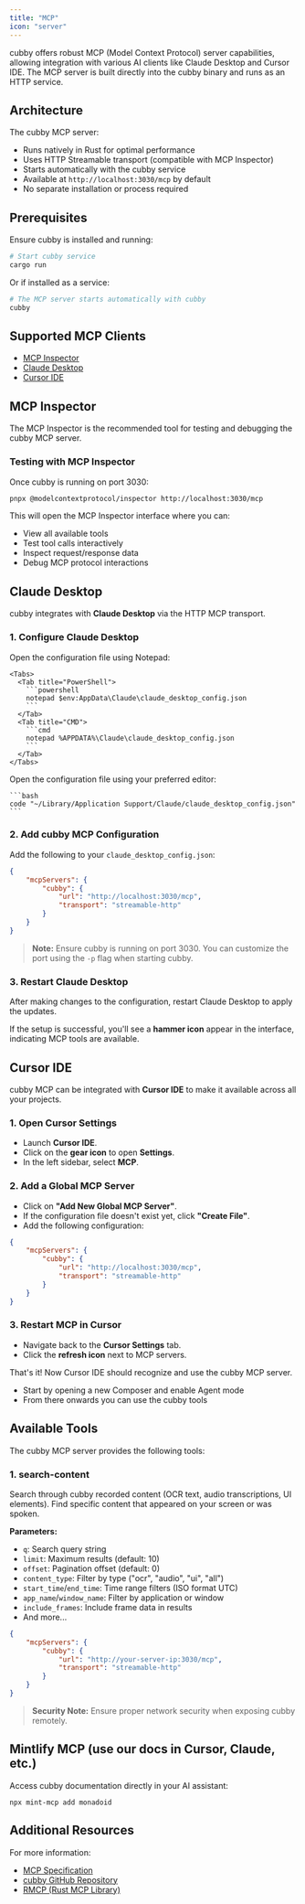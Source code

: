 ```yaml
---
title: "MCP"
icon: "server"
---
```


cubby offers robust MCP (Model Context Protocol) server capabilities, allowing integration with various AI clients like Claude Desktop and Cursor IDE. The MCP server is built directly into the cubby binary and runs as an HTTP service.

## Architecture

The cubby MCP server:
- Runs natively in Rust for optimal performance
- Uses HTTP Streamable transport (compatible with MCP Inspector)
- Starts automatically with the cubby service
- Available at `http://localhost:3030/mcp` by default
- No separate installation or process required

## Prerequisites

Ensure cubby is installed and running:

```bash
# Start cubby service
cargo run
```

Or if installed as a service:

```bash
# The MCP server starts automatically with cubby
cubby
```

## Supported MCP Clients

- [MCP Inspector](#mcp-inspector)
- [Claude Desktop](#claude-desktop)
- [Cursor IDE](#cursor-ide)

## MCP Inspector

The MCP Inspector is the recommended tool for testing and debugging the cubby MCP server.

### Testing with MCP Inspector

Once cubby is running on port 3030:

```bash
pnpx @modelcontextprotocol/inspector http://localhost:3030/mcp
```

This will open the MCP Inspector interface where you can:
- View all available tools
- Test tool calls interactively
- Inspect request/response data
- Debug MCP protocol interactions

## Claude Desktop

cubby integrates with **Claude Desktop** via the HTTP MCP transport.

### 1. Configure Claude Desktop

<Tabs>
  <Tab title="Windows">
    Open the configuration file using Notepad:

    <Tabs>
      <Tab title="PowerShell">
        ```powershell
        notepad $env:AppData\Claude\claude_desktop_config.json  
        ```
      </Tab>
      <Tab title="CMD">
        ```cmd
        notepad %APPDATA%\Claude\claude_desktop_config.json  
        ```
      </Tab>
    </Tabs>
  </Tab>
  <Tab title="macOS">
    Open the configuration file using your preferred editor:

    ```bash
    code "~/Library/Application Support/Claude/claude_desktop_config.json"  
    ```
  </Tab>
</Tabs>

### 2. Add cubby MCP Configuration

Add the following to your `claude_desktop_config.json`:

```json
{
    "mcpServers": {
        "cubby": {
            "url": "http://localhost:3030/mcp",
            "transport": "streamable-http"
        }
    }
}
```

> **Note:** Ensure cubby is running on port 3030. You can customize the port using the `-p` flag when starting cubby.

### 3. Restart Claude Desktop

After making changes to the configuration, restart Claude Desktop to apply the updates.

If the setup is successful, you'll see a **hammer icon** appear in the interface, indicating MCP tools are available.

## Cursor IDE

cubby MCP can be integrated with **Cursor IDE** to make it available across all your projects.

### 1. Open Cursor Settings

- Launch **Cursor IDE**.
- Click on the **gear icon** to open **Settings**.
- In the left sidebar, select **MCP**.

### 2. Add a Global MCP Server

- Click on **"Add New Global MCP Server"**.
- If the configuration file doesn't exist yet, click **"Create File"**.
- Add the following configuration:

```json
{
    "mcpServers": {
        "cubby": {
            "url": "http://localhost:3030/mcp",
            "transport": "streamable-http"
        }
    }
}
```

### 3. Restart MCP in Cursor

- Navigate back to the **Cursor Settings** tab.
- Click the **refresh icon** next to MCP servers.

That's it! Now Cursor IDE should recognize and use the cubby MCP server.

- Start by opening a new Composer and enable Agent mode
- From there onwards you can use the cubby tools

## Available Tools

The cubby MCP server provides the following tools:

### 1. search-content
Search through cubby recorded content (OCR text, audio transcriptions, UI elements). Find specific content that appeared on your screen or was spoken.

**Parameters:**
- `q`: Search query string
- `limit`: Maximum results (default: 10)
- `offset`: Pagination offset (default: 0)
- `content_type`: Filter by type ("ocr", "audio", "ui", "all")
- `start_time`/`end_time`: Time range filters (ISO format UTC)
- `app_name`/`window_name`: Filter by application or window
- `include_frames`: Include frame data in results
- And more...

```json
{
    "mcpServers": {
        "cubby": {
            "url": "http://your-server-ip:3030/mcp",
            "transport": "streamable-http"
        }
    }
}
```

> **Security Note:** Ensure proper network security when exposing cubby remotely.

## Mintlify MCP (use our docs in Cursor, Claude, etc.)

Access cubby documentation directly in your AI assistant:

```shellscript
npx mint-mcp add monadoid
```

## Additional Resources

For more information:
- [MCP Specification](https://modelcontextprotocol.io/)
- [cubby GitHub Repository](https://github.com/monadoid/cubby)
- [RMCP (Rust MCP Library)](https://github.com/rkrishn7/rmcp)
